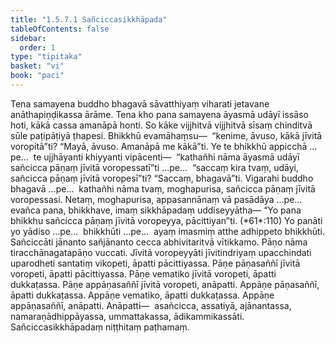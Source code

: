 ```yaml
---
title: "1.5.7.1 Sañciccasikkhāpada"
tableOfContents: false
sidebar:
  order: 1
type: "tipitaka"
basket: "vi"
book: "paci"
---
```



<DynamicBreadcrumb />

<Division number="382" book="paci" bookNo="2" page="163">

<Paragraph number="1171" book="paci">
Tena samayena buddho bhagavā sāvatthiyaṃ viharati jetavane anāthapiṇḍikassa ārāme. Tena kho pana samayena āyasmā udāyī issāso hoti, kākā cassa amanāpā honti. So kāke vijjhitvā vijjhitvā sīsaṃ chinditvā sūle paṭipāṭiyā ṭhapesi. Bhikkhū evamāhaṃsu—  “kenime, āvuso, kākā jīvitā voropitā”ti? “Mayā, āvuso. Amanāpā me kākā”ti.
</Paragraph>

<Paragraph number="1172" book="paci">
Ye te bhikkhū appicchā …pe…  te ujjhāyanti khiyyanti vipācenti—  “kathañhi nāma āyasmā udāyī sañcicca pāṇaṃ jīvitā voropessatī”ti …pe…  “saccaṃ kira tvaṃ, udāyi, sañcicca pāṇaṃ jīvitā voropesī”ti? “Saccaṃ, bhagavā”ti. Vigarahi buddho bhagavā …pe…  kathañhi nāma tvaṃ, moghapurisa, sañcicca pāṇaṃ jīvitā voropessasi. Netaṃ, moghapurisa, appasannānaṃ vā pasādāya …pe…  evañca pana, bhikkhave, imaṃ sikkhāpadaṃ uddiseyyātha—
</Paragraph>

</Division>
<Division number="383" book="paci" bookNo="2" page="164">

<Paragraph number="1173" book="paci">
<Emphasis>“Yo pana bhikkhu sañcicca pāṇaṃ jīvitā voropeyya, pācittiyan”</Emphasis>ti. (*61*:<Emphasis>110</Emphasis>)
</Paragraph>

</Division>
<Division number="384" book="paci" bookNo="2" page="164">

<Paragraph number="1174" book="paci">
<Emphasis>Yo panā</Emphasis>ti yo yādiso …pe…  <Emphasis>bhikkhū</Emphasis>ti …pe…  ayaṃ imasmiṃ atthe adhippeto bhikkhūti.
</Paragraph>

<Paragraph number="1175" book="paci">
<Emphasis>Sañciccā</Emphasis>ti jānanto sañjānanto cecca abhivitaritvā vītikkamo.
</Paragraph>

<Paragraph number="1176" book="paci">
<Emphasis>Pāṇo</Emphasis> nāma tiracchānagatapāṇo vuccati.
</Paragraph>

<Paragraph number="1177" book="paci">
<Emphasis>Jīvitā voropeyyā</Emphasis>ti jīvitindriyaṃ upacchindati uparodheti santatiṃ vikopeti, āpatti pācittiyassa.
</Paragraph>

</Division>
<Division number="385" book="paci" bookNo="2" page="164">

<Paragraph number="1178" book="paci">
Pāṇe pāṇasaññī jīvitā voropeti, āpatti pācittiyassa. Pāṇe vematiko jīvitā voropeti, āpatti dukkaṭassa. Pāṇe appāṇasaññī jīvitā voropeti, anāpatti. Appāṇe pāṇasaññī, āpatti dukkaṭassa. Appāṇe vematiko, āpatti dukkaṭassa. Appāṇe appāṇasaññī, anāpatti.
</Paragraph>

</Division>
<Division number="386" book="paci" bookNo="2" page="164">

<Paragraph number="1179" book="paci">
Anāpatti—  asañcicca, assatiyā, ajānantassa, namaraṇādhippāyassa, ummattakassa, ādikammikassāti.

</Paragraph>
</Division>

<Paragraph number="1180" type="center" book="paci">
Sañciccasikkhāpadaṃ niṭṭhitaṃ paṭhamaṃ.
</Paragraph>